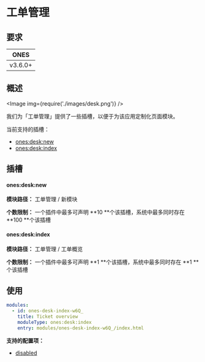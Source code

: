 # 工单管理


## 要求

| **ONES** |
| :------: |
| v3.6.0+  |

## 概述

<Image img={require('./images/desk.png')} />

我们为「工单管理」提供了一些插槽，以便于为该应用定制化页面模块。

当前支持的插槽：

- [ones:desk:new](#onesdesknew)
- [ones:desk:index](#onesdeskindex)

## 插槽

#### ones:desk:new

**模块路径：** 工单管理 / 新模块

**个数限制：** 一个插件中最多可声明 **10 **个该插槽，系统中最多同时存在 **100 **个该插槽

#### ones:desk:index

**模块路径：** 工单管理 / 工单概览

**个数限制：** 一个插件中最多可声明 **1 **个该插槽，系统中最多同时存在 **1 **个该插槽

## 使用

```yaml
modules:
  - id: ones-desk-index-w6Q_
    title: Ticket overview
    moduleType: ones:desk:index
    entry: modules/ones-desk-index-w6Q_/index.html
```

**支持的配置项：**

- [disabled](../../../../reference/config/plugin.md#disabled)

